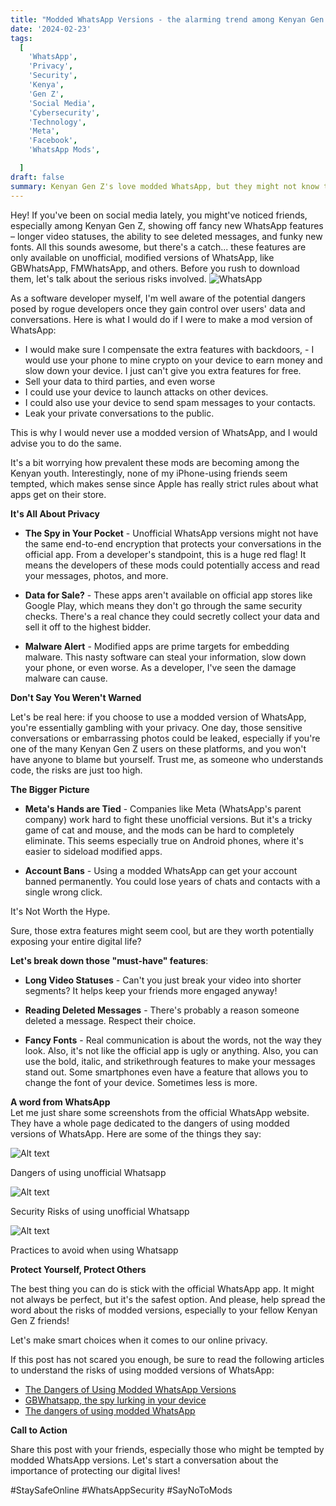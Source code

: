 ```yaml
---
title: "Modded WhatsApp Versions - the alarming trend among Kenyan Gen Z's"
date: '2024-02-23'
tags:
  [
    'WhatsApp',
    'Privacy',
    'Security',
    'Kenya',
    'Gen Z',
    'Social Media',
    'Cybersecurity',
    'Technology',
    'Meta',
    'Facebook',
    'WhatsApp Mods',

  ]
draft: false
summary: Kenyan Gen Z's love modded WhatsApp, but they might not know the risks. This blog post explains the dangers of unofficial versions and why privacy matters.
---
```


Hey! If you've been on social media lately, you might've noticed friends, especially among Kenyan Gen Z, showing off fancy new WhatsApp features – longer video statuses, the ability to see deleted messages, and funky new fonts. All this sounds awesome, but there's a catch... these features are only available on unofficial, modified versions of WhatsApp, like GBWhatsApp, FMWhatsApp, and others.
Before you rush to download them, let's talk about the serious risks involved.
![WhatsApp](https://static1.makeuseofimages.com/wordpress/wp-content/uploads/2021/11/cyberattacks-2005-featured.jpg?q=50&fit=crop&w=1500&dpr=1.5)

As a software developer myself, I'm well aware of the potential dangers posed by rogue developers once they gain control over users' data and conversations.
Here is what I would do if I were to make a mod version of WhatsApp:

- I would make sure I compensate the extra features with backdoors, - I would use your phone to mine crypto on your device to earn money and slow down your device. I just can't give you extra features for free.
- Sell your data to third parties, and even worse
- I could use your device to launch attacks on other devices.
- I could also use your device to send spam messages to your contacts.
- Leak your private conversations to the public.

This is why I would never use a modded version of WhatsApp, and I would advise you to do the same.



It's a bit worrying how prevalent these mods are becoming among the Kenyan youth. Interestingly, none of my iPhone-using friends seem tempted, which makes sense since Apple has really strict rules about what apps get on their store.

**It's All About Privacy**

- **The Spy in Your Pocket** - Unofficial WhatsApp versions might not have the same end-to-end encryption that protects your conversations in the official app. From a developer's standpoint, this is a huge red flag! It means the developers of these mods could potentially access and read your messages, photos, and more.

- **Data for Sale?** - These apps aren't available on official app stores like Google Play, which means they don't go through the same security checks. There's a real chance they could secretly collect your data and sell it off to the highest bidder.

- **Malware Alert** - Modified apps are prime targets for embedding malware. This nasty software can steal your information, slow down your phone, or even worse. As a developer, I've seen the damage malware can cause.

**Don't Say You Weren't Warned**  

Let's be real here: if you choose to use a modded version of WhatsApp, you're essentially gambling with your privacy. One day, those sensitive conversations or embarrassing photos could be leaked, especially if you're one of the many Kenyan Gen Z users on these platforms, and you won't have anyone to blame but yourself. Trust me, as someone who understands code, the risks are just too high.

**The Bigger Picture**  
- **Meta's Hands are Tied** - Companies like Meta (WhatsApp's parent company) work hard to fight these unofficial versions. But it's a tricky game of cat and mouse, and the mods can be hard to completely eliminate. This seems especially true on Android phones, where it's easier to sideload modified apps.

- **Account Bans** - Using a modded WhatsApp can get your account banned permanently. You could lose years of chats and contacts with a single wrong click.

It's Not Worth the Hype.

Sure, those extra features might seem cool, but are they worth potentially exposing your entire digital life?

**Let's break down those "must-have" features**:

- **Long Video Statuses** - Can't you just break your video into shorter segments? It helps keep your friends more engaged anyway!

- **Reading Deleted Messages** - There's probably a reason someone deleted a message. Respect their choice.

- **Fancy Fonts** - Real communication is about the words, not the way they look. Also, it's not like the official app is ugly or anything. Also, you can use the bold, italic, and strikethrough features to make your messages stand out. Some smartphones even have a feature that allows you to change the font of your device. Sometimes less is more.

**A word from WhatsApp**  
Let me just share some screenshots from the official WhatsApp website. They have a whole page dedicated to the dangers of using modded versions of WhatsApp. Here are some of the things they say:  



<div style={{ textAlign: "center" }}>
  <img src="/static/images/Screenshot1.png" alt="Alt text" style={{ border: "2px solid pink" }} />
  <p style={{ textAlign: "center" }}>Dangers of using unofficial Whatsapp</p>
</div>

<div style={{ textAlign: "center" }}>
  <img src="/static/images/Screenshot2.png" alt="Alt text" style={{ border: "1px solid pink" }} />
  <p style={{ textAlign: "center" }}>Security Risks of using unofficial Whatsapp</p>
</div>


<div style={{ textAlign: "center" }}>
  <img src="/static/images/Screenshot3.png" alt="Alt text" style={{ border: "2px solid pink" }} />
  <p style={{ textAlign: "center" }}>Practices to avoid when using Whatsapp</p>
</div>


**Protect Yourself, Protect Others**

The best thing you can do is stick with the official WhatsApp app. It might not always be perfect, but it's the safest option. And please, help spread the word about the risks of modded versions, especially to your fellow Kenyan Gen Z friends!

Let's make smart choices when it comes to our online privacy.

If this post has not scared you enough, be sure to read the following articles to understand the risks of using modded versions of WhatsApp:

- [The Dangers of Using Modded WhatsApp Versions](https://www.makeuseof.com/dangers-using-modded-whatsapp-versions/)
- [GBWhatsapp, the spy lurking in your device](https://digitalbachat.in/how-tos/gb-whatsapp-safe-or-not/)
- [The dangers of using modded WhatsApp](https://colemanpublication.com/users-of-unofficial-whatsapp-versions-permanently-banned/)

**Call to Action**

Share this post with your friends, especially those who might be tempted by modded WhatsApp versions. Let's start a conversation about the importance of protecting our digital lives!

#StaySafeOnline #WhatsAppSecurity #SayNoToMods
